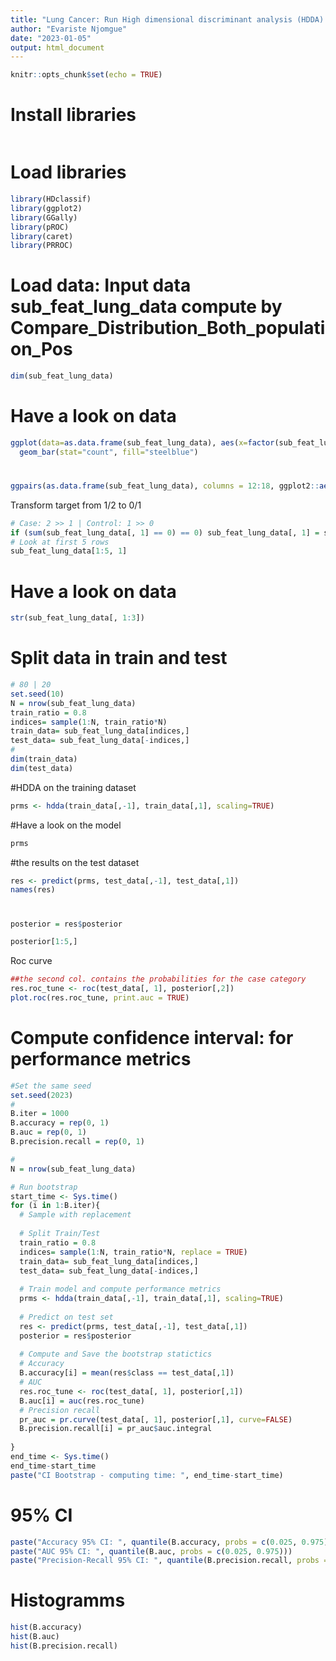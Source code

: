 ---
title: "Lung Cancer: Run High dimensional discriminant analysis (HDDA) with 202 selected features by distribution compraison"
author: "Evariste Njomgue"
date: "2023-01-05"
output: html_document
---

```{r setup, include=FALSE}
knitr::opts_chunk$set(echo = TRUE)
```

# Install libraries
```{r eval=FALSE, include=FALSE}

```



# Load libraries
```{r}
library(HDclassif)
library(ggplot2)
library(GGally)
library(pROC)
library(caret)
library(PRROC)
```

# Load data: Input data sub_feat_lung_data compute by Compare_Distribution_Both_population_Pos
```{r}
dim(sub_feat_lung_data)
```


# Have a look on data
```{r}
ggplot(data=as.data.frame(sub_feat_lung_data), aes(x=factor(sub_feat_lung_data[,1]))) +
  geom_bar(stat="count", fill="steelblue")
```

# 
```{r}
ggpairs(as.data.frame(sub_feat_lung_data), columns = 12:18, ggplot2::aes(colour=as.character(sub_feat_lung_data[, 1]))) + theme_bw()
```


Transform target from 1/2 to 0/1
```{r}
# Case: 2 >> 1 | Control: 1 >> 0
if (sum(sub_feat_lung_data[, 1] == 0) == 0) sub_feat_lung_data[, 1] = sub_feat_lung_data[, 1] - 1
# Look at first 5 rows
sub_feat_lung_data[1:5, 1]
```


# Have a look on data
```{r}
str(sub_feat_lung_data[, 1:3])
```

# Split data in train and test
```{r}
# 80 | 20
set.seed(10)
N = nrow(sub_feat_lung_data)
train_ratio = 0.8
indices= sample(1:N, train_ratio*N)
train_data= sub_feat_lung_data[indices,]
test_data= sub_feat_lung_data[-indices,]
#
dim(train_data)
dim(test_data)
```

#HDDA on the training dataset
```{r}
prms <- hdda(train_data[,-1], train_data[,1], scaling=TRUE)
```

#Have a look on the model
```{r}
prms
```


#the results on the test dataset
```{r}
res <- predict(prms, test_data[,-1], test_data[,1])
names(res)
```

#
```{r}
posterior = res$posterior
```

```{r}
posterior[1:5,]
```



Roc curve 
```{r}
##the second col. contains the probabilities for the case category
res.roc_tune <- roc(test_data[, 1], posterior[,2])
plot.roc(res.roc_tune, print.auc = TRUE)
```


# Compute confidence interval: for performance metrics
```{r}
#Set the same seed
set.seed(2023)
#
B.iter = 1000
B.accuracy = rep(0, 1)
B.auc = rep(0, 1)
B.precision.recall = rep(0, 1)

#
N = nrow(sub_feat_lung_data)

# Run bootstrap
start_time <- Sys.time()
for (i in 1:B.iter){
  # Sample with replacement
  
  # Split Train/Test
  train_ratio = 0.8
  indices= sample(1:N, train_ratio*N, replace = TRUE)
  train_data= sub_feat_lung_data[indices,]
  test_data= sub_feat_lung_data[-indices,]
  
  # Train model and compute performance metrics
  prms <- hdda(train_data[,-1], train_data[,1], scaling=TRUE)
  
  # Predict on test set
  res <- predict(prms, test_data[,-1], test_data[,1])
  posterior = res$posterior
  
  # Compute and Save the bootstrap statictics
  # Accuracy
  B.accuracy[i] = mean(res$class == test_data[,1])
  # AUC
  res.roc_tune <- roc(test_data[, 1], posterior[,1])
  B.auc[i] = auc(res.roc_tune)
  # Precision recall
  pr_auc = pr.curve(test_data[, 1], posterior[,1], curve=FALSE)
  B.precision.recall[i] = pr_auc$auc.integral
  
}
end_time <- Sys.time()
end_time-start_time
paste("CI Bootstrap - computing time: ", end_time-start_time)
```


# 95% CI
```{r}
paste("Accuracy 95% CI: ", quantile(B.accuracy, probs = c(0.025, 0.975)))
paste("AUC 95% CI: ", quantile(B.auc, probs = c(0.025, 0.975)))
paste("Precision-Recall 95% CI: ", quantile(B.precision.recall, probs = c(0.025, 0.975)))
```


# Histogramms
```{r}
hist(B.accuracy)
hist(B.auc)
hist(B.precision.recall)
```





